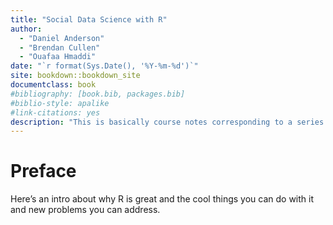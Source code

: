 ```yaml
---
title: "Social Data Science with R"
author: 
  - "Daniel Anderson"
  - "Brendan Cullen"
  - "Ouafaa Hmaddi"
date: "`r format(Sys.Date(), '%Y-%m-%d')`"
site: bookdown::bookdown_site
documentclass: book
#bibliography: [book.bib, packages.bib]
#biblio-style: apalike
#link-citations: yes
description: "This is basically course notes corresponding to a series of courses in educational data science, which are generally applicable to a wide range of social data science problems, taught through R."
---
```


# Preface

Here's an intro about why R is great and the cool things you can do with it and new problems you can address.
